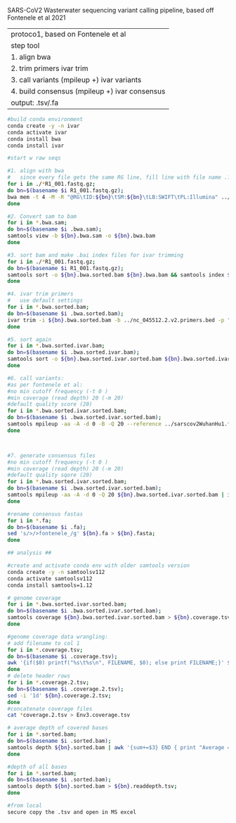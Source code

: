 SARS-CoV2 Wasterwater sequencing variant calling pipeline, based off Fontenele et al 2021

------------------------------------------------------------------------------------
protoco1, based on Fontenele et al

step              	 tool                  

1. align       	      	bwa                

2. trim primers    	ivar trim         

3. call variants      (mpileup +) ivar variants   

4. build consensus   	(mpileup +) ivar consensus		 		

output:           	.tsv/.fa      
-------------------------------------------------------------------------------------

```bash
#build conda environment
conda create -y -n ivar
conda activate ivar
conda install bwa
conda install ivar
```
				



```bash
#start w raw seqs

#1. align with bwa
#   since every file gets the same RG line, fill line with file name .? (needs double quotes for variable expansion)
for i in ./*R1_001.fastq.gz;
do bn=$(basename $i R1_001.fastq.gz); 
bwa mem -t 4 -M -R "@RG\tID:${bn}\tSM:${bn}\tLB:SWIFT\tPL:Illumina" ../sarscov2WuhanHu1.fasta ${bn}R1_001.fastq.gz ${bn}R2_001.fastq.gz > ${bn}.bwa.sam;
done

#2. Convert sam to bam
for i in *.bwa.sam; 
do bn=$(basename $i .bwa.sam);
samtools view -b ${bn}.bwa.sam -o ${bn}.bwa.bam
done

#3. sort bam and make .bai index files for ivar trimming 
for i in ./*R1_001.fastq.gz; 
do bn=$(basename $i R1_001.fastq.gz); 
samtools sort -o ${bn}.bwa.sorted.bam ${bn}.bwa.bam && samtools index ${bn}.bwa.sorted.bam; 
done

#4. ivar trim primers
#   use default settings
for i in *.bwa.sorted.bam;  
do bn=$(basename $i .bwa.sorted.bam); 
ivar trim -i ${bn}.bwa.sorted.bam -b ../nc_045512.2.v2.primers.bed -p "${bn}.bwa.sorted.ivar.bam"; 
done

#5. sort again
for i in *.bwa.sorted.ivar.bam;  
do bn=$(basename $i .bwa.sorted.ivar.bam); 
samtools sort -o ${bn}.bwa.sorted.ivar.sorted.bam ${bn}.bwa.sorted.ivar.bam; 
done

#6. call variants:
#as per fontenele et al:
#no min cutoff frequency (-t 0 )
#min coverage (read depth) 20 (-m 20)
#default quality score (20)
for i in *.bwa.sorted.ivar.sorted.bam;  
do bn=$(basename $i .bwa.sorted.ivar.sorted.bam); 
samtools mpileup -aa -A -d 0 -B -Q 20 --reference ../sarscov2WuhanHu1.fasta ${bn}.bwa.sorted.ivar.sorted.bam | ivar variants -t 0 -m 20 -p "${bn}.fontenele.variants" -r ../sarscov2WuhanHu1.fasta -g ../GCF_009858895.2_ASM985889v3_genomic.gff; 
done



#7. generate consensus files 
#no min cutoff frequency (-t 0 )
#min coverage (read depth) 20 (-m 20)
#default quality sqore (20)
for i in *.bwa.sorted.ivar.sorted.bam;  
do bn=$(basename $i .bwa.sorted.ivar.sorted.bam); 
samtools mpileup -aa -A -d 0 -Q 20 ${bn}.bwa.sorted.ivar.sorted.bam | ivar consensus -t 0 -m 20 -q 20 -p "${bn}.fontenele.consensus"; 
done

#rename consensus fastas
for i in *.fa;  
do bn=$(basename $i .fa);
sed 's/>/>fontenele_/g' ${bn}.fa > ${bn}.fasta;
done

```

```bash

## analysis ##

#create and activate conda env with older samtools version
conda create -y -n samtoolsv112
conda activate samtoolsv112
conda install samtools=1.12

# genome coverage
for i in *.bwa.sorted.ivar.sorted.bam; 
do bn=$(basename $i .bwa.sorted.ivar.sorted.bam); 
samtools coverage ${bn}.bwa.sorted.ivar.sorted.bam > ${bn}.coverage.tsv; 
done

#genome coverage data wrangling:
# add filename to col 1
for i in *.coverage.tsv;
do bn=$(basename $i .coverage.tsv);
awk '{if($0) printf("%s\t%s\n", FILENAME, $0); else print FILENAME;}' ${bn}.coverage.tsv > ${bn}.coverage.2.tsv;
done
# delete header rows
for i in *.coverage.2.tsv;
do bn=$(basename $i .coverage.2.tsv);
sed -i '1d' ${bn}.coverage.2.tsv;
done
#concatenate coverage files 
cat *coverage.2.tsv > Env3.coverage.tsv

# average depth of covered bases
for i in *.sorted.bam; 
do bn=$(basename $i .sorted.bam); 
samtools depth ${bn}.sorted.bam | awk '{sum+=$3} END { print "Average = ",sum/NR}'; 
done

#depth of all bases
for i in *.sorted.bam; 
do bn=$(basename $i .sorted.bam); 
samtools depth ${bn}.sorted.bam > ${bn}.readdepth.tsv;
done

```

```bash
#from local
secure copy the .tsv and open in MS excel

```


